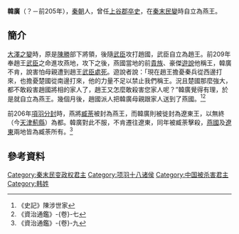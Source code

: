{{Otheruses|韩国国际广播电台}}

{{東亞男性歷史人物
|名稱 = 韩广
|身份 = 
|国家 = [[中国|中国]]
|時代 = [[西汉|西汉]]
|主君 = 楚王[[陳勝|陳勝]]→赵王[[武臣|武臣]]→自立为燕王<br>→[[项羽|项羽]]封辽东王
|屆數 =
|最高職務 = 燕王（自立）→辽东王（项羽封）
|姓 = [[韩姓|韩姓]]
|名 = 广
|姓名 = 韩广
|字 = 
|號 = 
|圖片名稱 =
|圖片大小 = 
|圖片說明 =
|神號 =
|尊號 =
|族裔 = 
|籍貫 = 
|本籍 =
|出身地 =
|出生日期 = 不详
|出生地點 =
|婚年 =
|逝世日期 = 前205年（汉王二年）
|逝世地點 = 
|廟號 =
|諡號 = 
|父親 = 
|嫡母 =
|母親 =
|妻 = 
|繼室 =
|平妻 =
|側室 =
|元配之父 = 
|元配之嫡母 =
|元配之母 =
|正室之父 =
|正室之嫡母 =
|正室之母 =
|妻之父 =
|妻之嫡母 =
|妻之母 =
|繼室之父 =
|繼室之嫡母 =
|繼室之母 =
|平妻之父 =
|平妻之嫡母 =
|平妻之母 =
|兄弟 = 
|姊妹 = 
|嫡兄弟 =
|嫡姊妹 =
|庶兄弟 =
|庶姊妹 =
|同胞兄弟 =
|同胞姊妹 =
|異母兄弟 =
|異母姊妹 =
|異父兄弟 =
|異父姊妹 =
|繼兄弟 =
|繼姊妹 =
|子 =
|女 = 
|嫡子 =
|嫡女 =
|庶子 =
|庶女 =
|養子 =
|養女 =
|猶子 = <!--日本人用-->
|婿養子 = <!--日本人用-->
|烏帽子子 = <!--日本人用-->
|繼子 =
|繼女 =
|其他親屬 = 
|出身 = <!---此处指科举出身--->
|功名 = 
|經歷 = 
|著作 = 
|注釋 =
}}

'''韓廣'''（？－前205年），[[秦朝|秦朝]]人，曾任[[上谷郡|上谷郡]][[卒史|卒史]]，在[[秦末民變|秦末民變]]時自立為燕王。

==簡介==
[[大澤之變|大澤之變]]時，原是[[陳勝|陳勝]]部下將領，後隨[[武臣|武臣]]攻打趙國，武臣自立為趙王。前209年奉趙王[[武臣|武臣]]之命進攻燕地，攻下之後，燕國當地的前[[貴族|貴族]]、豪傑[[遊說|遊說]]他稱王，韓廣不肯，說害怕母親遭到趙王[[武臣|武臣]][[處死|處死]]。遊說者說：「現在趙王擔憂秦兵從西邊打來，也擔憂楚國從南邊打來，他的力量不足以禁止我們稱王。況且楚國那麼強大，都不敢殺害趙國將相的家人了，趙王又怎麼敢殺害您家人呢？”韓廣覺得有理，於是就自立為燕王。幾個月後，趙國派人把韓廣母親跟家人送到了燕國。<ref>《史記》陳涉世家</ref><ref>《資治通鑑》-{卷}-七</ref>

前206年[[項羽分封|項羽分封]]時，燕將[[臧荼|臧荼]]被封為燕王，而韓廣則被徙封為遼東王，以無終（今[[天津|天津]][[薊縣|薊縣]]）為都。韓廣對此不服，不肯遷往遼東，同年被臧荼擊殺，[[燕國|燕國]]及[[遼東|遼東]]兩地皆為臧荼所有。<ref>《資治通鑑》-{卷}-九</ref>

==參考資料==
<div class="references-small">
<references/>
</div>

{{秦末复国诸侯}}
{{项羽十八诸侯}}
{{秦末汉初人物}}

[[Category:秦末民变政权君主|Category:秦末民变政权君主]]
[[Category:项羽十八诸侯|Category:项羽十八诸侯]]
[[Category:中国被杀害君主|Category:中国被杀害君主]]
[[Category:韩姓|Category:韩姓]]